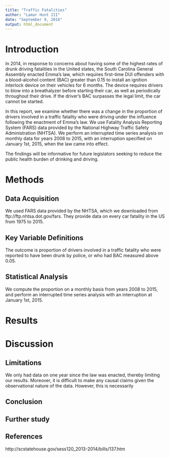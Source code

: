 ```yaml
---
title: "Traffic Fatalities"
author: "Lamar Hunt III"
date: "September 9, 2016"
output: html_document
---
```


# Introduction
In 2014, in response to concerns about having some of the highest rates of drunk driving fatalities in the United states, the South Carolina General Assembly enacted Emma's law, which requires first-time DUI offenders with a blood-alcohol content (BAC) greater than 0.15 to install an ignition interlock device on their vehicles for 6 months. The device requires drivers to blow into a breathalyzer before starting their car, as well as periodically throughout their drive. If the driver's BAC surpasses the legal limit, the car cannot be started. 

In this report, we examine whether there was a change in the proportion of drivers involved in a traffic fatality who were driving under the influence following the enactment of Emma's law. We use Fatality Analysis Reporting System (FARS) data provided by the National Highway Traffic Safety Administration (NHTSA). We perform an interrupted time series analysis on monthly data for years 2008 to 2015, with an interruption specified on January 1st, 2015, when the law came into effect. 

The findings will be informative for future legislators seeking to reduce the public health burden of drinking and driving. 


# Methods
## Data Acquisition
We used FARS data provided by the NHTSA, which we downloaded from ftp://ftp.nhtsa.dot.gov/fars. They provide data on every car fatality in the US from 1975 to 2015.

## Key Variable Definitions
The outcome is proportion of drivers involved in a traffic fatality who were reported to have been drunk by police, or who had BAC measured above 0.05.

## Statistical Analysis


We compute the proportion on a monthly basis from years 2008 to 2015, and perform an interrupted time series analysis with an interruption at January 1st, 2015. 

# Results

# Discussion
## Limitations
We only had data on one year since the law was enacted, thereby limiting our results. Moreover, it is difficult to make any causal claims given the observational nature of the data. However, this is necessarily  

## Conclusion

## Further study

## References
http://scstatehouse.gov/sess120_2013-2014/bills/137.htm
```r

```


